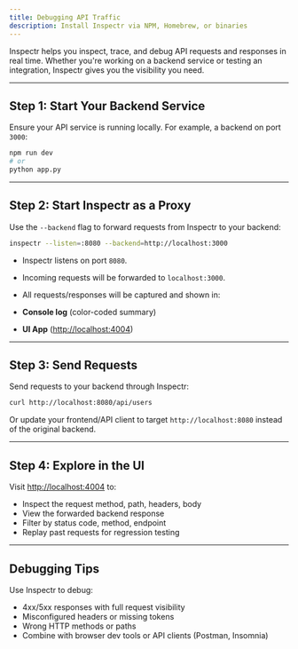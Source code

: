 ```yaml
---
title: Debugging API Traffic
description: Install Inspectr via NPM, Homebrew, or binaries
---
```


<FlowLocalDebug client:only="react" />

Inspectr helps you inspect, trace, and debug API requests and responses in real time. Whether you're working on a backend service or testing an integration, Inspectr gives you the visibility you need.

---

## Step 1: Start Your Backend Service

Ensure your API service is running locally. For example, a backend on port `3000`:

```bash
npm run dev
# or
python app.py
```

---

## Step 2: Start Inspectr as a Proxy

Use the `--backend` flag to forward requests from Inspectr to your backend:

```bash
inspectr --listen=:8080 --backend=http://localhost:3000
```

* Inspectr listens on port `8080`.
* Incoming requests will be forwarded to `localhost:3000`.
* All requests/responses will be captured and shown in:

* **Console log** (color-coded summary)
* **UI App** ([http://localhost:4004](http://localhost:4004))

---

## Step 3: Send Requests

Send requests to your backend through Inspectr:

```bash
curl http://localhost:8080/api/users
```

Or update your frontend/API client to target `http://localhost:8080` instead of the original backend.

---

## Step 4: Explore in the UI

Visit [http://localhost:4004](http://localhost:4004) to:

* Inspect the request method, path, headers, body
* View the forwarded backend response
* Filter by status code, method, endpoint
* Replay past requests for regression testing

---

## Debugging Tips

Use Inspectr to debug:

* 4xx/5xx responses with full request visibility
* Misconfigured headers or missing tokens
* Wrong HTTP methods or paths
* Combine with browser dev tools or API clients (Postman, Insomnia)

[//]: # (---)
[//]: # ()
[//]: # (## Next Steps)
[//]: # ()
[//]: # (* [Frontend Inspection →]&#40;/guides/frontend-inspection&#41;)
[//]: # (* [Mocking Responses →]&#40;/guides/mocking&#41;)
[//]: # (* [Expose Publicly →]&#40;/exposing/exposing-publicly&#41;)
